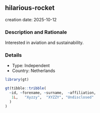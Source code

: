 
## hilarious-rocket
creation date: 2025-10-12


### Description and Rationale

Interested in aviation and sustainability.

### Details

* Type: Independent
* Country: Netherlands

```r
library(gt)

gt(tibble::tribble(
  ~id, ~forename, ~surname,  ~affiliation,
   1L,   "Xyzzy",  "XYZZY", "Undisclosed"
  )
)
```
